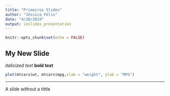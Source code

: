 ```yaml
---
title: "Primeiros Slides"
author: "Jéssica Félix"
date: "4/20/2019"
output: ioslides_presentation
---
```


```r
knitr::opts_chunk$set(echo = FALSE)
```

## My New Slide

*italicized text*
**bold text**

```r
plot(mtcars$wt, mtcars$mpg,xlab = "weight", ylab = "MPG")
```

***
A slide without a tittle

